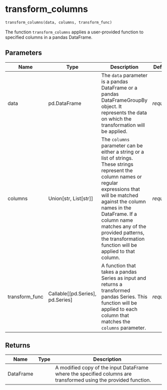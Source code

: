 # transform_columns { #pytimetk.transform_columns }

```python
transform_columns(data, columns, transform_func)
```

The function `transform_columns` applies a user-provided function to specified columns in a pandas DataFrame.

## Parameters {.doc-section .doc-section-parameters}

| Name           | Type                                 | Description                                                                                                                                                                                                                                                                                                             | Default    |
|----------------|--------------------------------------|-------------------------------------------------------------------------------------------------------------------------------------------------------------------------------------------------------------------------------------------------------------------------------------------------------------------------|------------|
| data           | pd.DataFrame                         | The `data` parameter is a pandas DataFrame or a pandas DataFrameGroupBy object. It represents the data on which the transformation will be applied.                                                                                                                                                                     | _required_ |
| columns        | Union\[str, List\[str\]\]            | The `columns` parameter can be either a string or a list of strings. These strings represent the column names or regular expressions that will be matched against the column names in the DataFrame. If a column name matches any of the provided patterns, the transformation function will be applied to that column. | _required_ |
| transform_func | Callable\[\[pd.Series\], pd.Series\] | A function that takes a pandas Series as input and returns a transformed pandas Series. This function will be applied to each column that matches the `columns` parameter.                                                                                                                                              | _required_ |

## Returns {.doc-section .doc-section-returns}

| Name      | Type   | Description                                                                                                     |
|-----------|--------|-----------------------------------------------------------------------------------------------------------------|
| DataFrame |        | A modified copy of the input DataFrame where the specified columns are transformed using the provided function. |